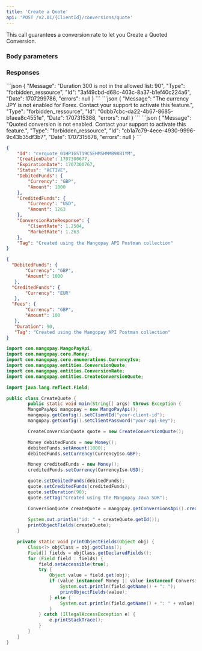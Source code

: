 ```yaml
---
title: 'Create a Quote'  
api: 'POST /v2.01/{ClientId}/conversions/quote'  
---
```


  

This call guarantees a conversion rate to let you Create a Quoted Conversion.  

### Body parameters  

<DebitedFunds />  

<CreditedFunds />

<Fees8 />

<Tag />  

<Duration />  

### Responses  

<AccordionGroup>

<Accordion title="200 - Active">  

<IdResponse />  

<CreationDateResponse />  

<ExpirationDateResponse />  

<StatusResponse />  

<DebitedFundsResponse />  

<CreditedFundsResponse />  

<Fees11Response />  

<ConversionRateResponseResponse />  

<TagResponse /></Accordion>

</AccordionGroup>
<AccordionGroup>


<Accordion title="403 Duration not allowed">
```json
{
    "Message": "Duration 300 is not in the allowed list: 90",
    "Type": "forbidden_ressource",
    "Id": "3af49cbd-d68c-403c-8a37-b1ef40c224a6",
    "Date": 1707299786,
    "errors": null
}  
 ```  
</Accordion>

<Accordion title="403 Currency not activated">
```json 
{
    "Message": "The currency JPY is not enabled for Forex. Contact your support to activate this feature.",
    "Type": "forbidden_ressource",
    "Id": "0dbb7cbc-da22-4b67-8685-b1aea8c4551e",
    "Date": 1707315388,
    "errors": null
}  
 ```  
</Accordion>

<Accordion title="403 Quoted conversion feature not activated">
```json
{
    "Message": "Quoted conversion is not enabled. Contact your support to activate this feature.",
    "Type": "forbidden_ressource",
    "Id": "cb1a7c79-4ece-4930-9996-9c43b35df3b7",
    "Date": 1707315678,
    "errors": null
}  
 ``` 
</Accordion>

</AccordionGroup>  

<ResponseExample>  

```json 200 - Active  
{
    "Id": "cvrquote_01HP1GST19CSEHMSHMMB98B1YM",
    "CreationDate": 1707300677,
    "ExpirationDate": 1707300767,
    "Status": "ACTIVE",
    "DebitedFunds": {
        "Currency": "GBP",
        "Amount": 1000
    },
    "CreditedFunds": {
        "Currency": "USD",
        "Amount": 1263
    },
    "ConversionRateResponse": {
        "ClientRate": 1.2504,
        "MarketRate": 1.263
    },
    "Tag": "Created using the Mangopay API Postman collection"
}  
 ```  

</ResponseExample>  

<RequestExample>  
  
```json REST  
{
  "DebitedFunds": {
       "Currency": "GBP",
       "Amount": 1000
   },
  "CreditedFunds": {
       "Currency": "EUR"
   },
  "Fees": {
       "Currency": "GBP",
       "Amount": 100
   },
   "Duration": 90,
   "Tag": "Created using the Mangopay API Postman collection"
}
```  

```java Java
import com.mangopay.MangoPayApi;
import com.mangopay.core.Money;
import com.mangopay.core.enumerations.CurrencyIso;
import com.mangopay.entities.ConversionQuote;
import com.mangopay.entities.ConversionRate;
import com.mangopay.entities.CreateConversionQuote;

import java.lang.reflect.Field;

public class CreateQuote {
        public static void main(String[] args) throws Exception {
        MangoPayApi mangopay = new MangoPayApi();
        mangopay.getConfig().setClientId("your-client-id");
        mangopay.getConfig().setClientPassword("your-api-key");

        CreateConversionQuote quote = new CreateConversionQuote();

        Money debitedFunds = new Money();
        debitedFunds.setAmount(1000);
        debitedFunds.setCurrency(CurrencyIso.GBP);

        Money creditedFunds = new Money();
        creditedFunds.setCurrency(CurrencyIso.USD);

        quote.setDebitedFunds(debitedFunds);
        quote.setCreditedFunds(creditedFunds);
        quote.setDuration(90);
        quote.setTag("Created using the Mangopay Java SDK");

        ConversionQuote createQuote = mangopay.getConversionsApi().createConversionQuote(quote, null);
    
        System.out.println("id: " + createQuote.getId());
        printObjectFields(createQuote);
    }

    private static void printObjectFields(Object obj) {
        Class<?> objClass = obj.getClass();
        Field[] fields = objClass.getDeclaredFields();
        for (Field field : fields) {
            field.setAccessible(true);
            try {
                Object value = field.get(obj);
                if (value instanceof Money || value instanceof ConversionRate) {
                    System.out.println(field.getName() + ": ");
                    printObjectFields(value); 
                } else {
                    System.out.println(field.getName() + ": " + value);
                }
            } catch (IllegalAccessException e) {
                e.printStackTrace();
            }
        }
    }
}
```
</RequestExample>